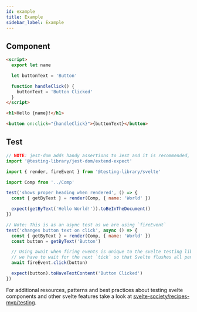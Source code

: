 ```yaml
---
id: example
title: Example
sidebar_label: Example
---
```


## Component

```html
<script>
  export let name

  let buttonText = 'Button'

  function handleClick() {
    buttonText = 'Button Clicked'
  }
</script>

<h1>Hello {name}!</h1>

<button on:click="{handleClick}">{buttonText}</button>
```

## Test

```js
// NOTE: jest-dom adds handy assertions to Jest and it is recommended, but not required.
import '@testing-library/jest-dom/extend-expect'

import { render, fireEvent } from '@testing-library/svelte'

import Comp from '../Comp'

test('shows proper heading when rendered', () => {
  const { getByText } = render(Comp, { name: 'World' })

  expect(getByText('Hello World!')).toBeInTheDocument()
})

// Note: This is as an async test as we are using `fireEvent`
test('changes button text on click', async () => {
  const { getByText } = render(Comp, { name: 'World' })
  const button = getByText('Button')

  // Using await when firing events is unique to the svelte testing library because
  // we have to wait for the next `tick` so that Svelte flushes all pending state changes.
  await fireEvent.click(button)

  expect(button).toHaveTextContent('Button Clicked')
})
```

For additional resources, patterns and best practices about testing svelte
components and other svelte features take a look at
[svelte-society/recipes-mvp/testing](https://github.com/svelte-society/recipes-mvp/blob/master/testing.md).
